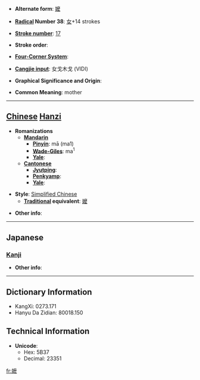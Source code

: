 * '''Alternate form''': [[嬤]]

* '''[[Wiktionary:Chinese radical index| Radical]] Number 38''': [[Wiktionary:Chinese radical index 女|女]]+14 strokes

* '''[[Wiktionary:Chinese total strokes index|Stroke number]]''': [[Wiktionary:Chinese total strokes index 17|17]]

* '''Stroke order''': 

* '''[[Wiktionary:Chinese four corner index|Four-Corner System]]''': 

* '''[[Wiktionary:Chinese Cangjie index|Cangjie input]]''': 女戈木戈 (VIDI)

* '''Graphical Significance and Origin''': 

* '''Common Meaning''': mother

----

== [[Chinese]] [[Hanzi]] ==

* '''Romanizations'''
** '''[[Mandarin]]'''
*** '''[[Pinyin]]''': mā (ma1)
*** '''[[Wade-Giles]]''': ma<sup>1</sup>
*** '''[[Yale]]''': 
** '''[[Cantonese]]'''
*** '''[[Jyutping]]''':
*** '''[[Penkyamp]]''': 
*** '''[[Yale]]''': 

* '''Style''': [[Simplified Chinese]] 
** '''[[Traditional Chinese|Traditional]] equivalent''': [[嬤]]

* '''Other info''': 

----

==Japanese==
===[[Kanji]]===
{{kanji|on readings=[[ば]] (ba), [[ま]] (ma)|kun readings=}}

* '''Other info''':  

----

== Dictionary Information ==

* KangXi: 0273.171
* Hanyu Da Zidian: 80018.150

== Technical Information ==

* '''Unicode''':
** Hex: 5B37
** Decimal: 23351

[[fr:嬷]]